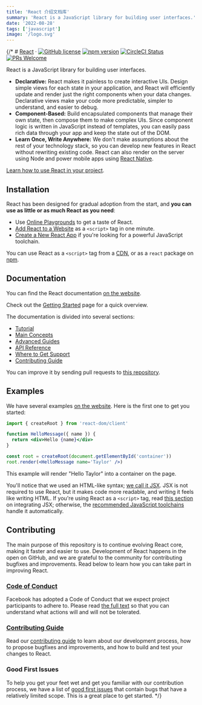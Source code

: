 ```yaml
---
title: 'React 介绍文档库'
summary: 'React is a JavaScript library for building user interfaces.'
date: '2022-08-28'
tags: ['javascript']
image: '/logo.svg'
---
```


{/\* # [React](https://reactjs.org/) &middot; [![GitHub license](https://img.shields.io/badge/license-MIT-blue.svg)](https://github.com/facebook/react/blob/main/LICENSE) [![npm version](https://img.shields.io/npm/v/react.svg?style=flat)](https://www.npmjs.com/package/react) [![CircleCI Status](https://circleci.com/gh/facebook/react.svg?style=shield)](https://circleci.com/gh/facebook/react) [![PRs Welcome](https://img.shields.io/badge/PRs-welcome-brightgreen.svg)](https://reactjs.org/docs/how-to-contribute.html#your-first-pull-request)

React is a JavaScript library for building user interfaces.

- **Declarative:** React makes it painless to create interactive UIs. Design simple views for each state in your application, and React will efficiently update and render just the right components when your data changes. Declarative views make your code more predictable, simpler to understand, and easier to debug.
- **Component-Based:** Build encapsulated components that manage their own state, then compose them to make complex UIs. Since component logic is written in JavaScript instead of templates, you can easily pass rich data through your app and keep the state out of the DOM.
- **Learn Once, Write Anywhere:** We don't make assumptions about the rest of your technology stack, so you can develop new features in React without rewriting existing code. React can also render on the server using Node and power mobile apps using [React Native](https://reactnative.dev/).

[Learn how to use React in your project](https://reactjs.org/docs/getting-started.html).

## Installation

React has been designed for gradual adoption from the start, and **you can use as little or as much React as you need**:

- Use [Online Playgrounds](https://reactjs.org/docs/getting-started.html#online-playgrounds) to get a taste of React.
- [Add React to a Website](https://reactjs.org/docs/add-react-to-a-website.html) as a `<script>` tag in one minute.
- [Create a New React App](https://reactjs.org/docs/create-a-new-react-app.html) if you're looking for a powerful JavaScript toolchain.

You can use React as a `<script>` tag from a [CDN](https://reactjs.org/docs/cdn-links.html), or as a `react` package on [npm](https://www.npmjs.com/package/react).

## Documentation

You can find the React documentation [on the website](https://reactjs.org/).

Check out the [Getting Started](https://reactjs.org/docs/getting-started.html) page for a quick overview.

The documentation is divided into several sections:

- [Tutorial](https://reactjs.org/tutorial/tutorial.html)
- [Main Concepts](https://reactjs.org/docs/hello-world.html)
- [Advanced Guides](https://reactjs.org/docs/jsx-in-depth.html)
- [API Reference](https://reactjs.org/docs/react-api.html)
- [Where to Get Support](https://reactjs.org/community/support.html)
- [Contributing Guide](https://reactjs.org/docs/how-to-contribute.html)

You can improve it by sending pull requests to [this repository](https://github.com/reactjs/reactjs.org).

## Examples

We have several examples [on the website](https://reactjs.org/). Here is the first one to get you started:

```jsx
import { createRoot } from 'react-dom/client'

function HelloMessage({ name }) {
  return <div>Hello {name}</div>
}

const root = createRoot(document.getElementById('container'))
root.render(<HelloMessage name='Taylor' />)
```

This example will render "Hello Taylor" into a container on the page.

You'll notice that we used an HTML-like syntax; [we call it JSX](https://reactjs.org/docs/introducing-jsx.html). JSX is not required to use React, but it makes code more readable, and writing it feels like writing HTML. If you're using React as a `<script>` tag, read [this section](https://reactjs.org/docs/add-react-to-a-website.html#optional-try-react-with-jsx) on integrating JSX; otherwise, the [recommended JavaScript toolchains](https://reactjs.org/docs/create-a-new-react-app.html) handle it automatically.

## Contributing

The main purpose of this repository is to continue evolving React core, making it faster and easier to use. Development of React happens in the open on GitHub, and we are grateful to the community for contributing bugfixes and improvements. Read below to learn how you can take part in improving React.

### [Code of Conduct](https://code.fb.com/codeofconduct)

Facebook has adopted a Code of Conduct that we expect project participants to adhere to. Please read [the full text](https://code.fb.com/codeofconduct) so that you can understand what actions will and will not be tolerated.

### [Contributing Guide](https://reactjs.org/docs/how-to-contribute.html)

Read our [contributing guide](https://reactjs.org/docs/how-to-contribute.html) to learn about our development process, how to propose bugfixes and improvements, and how to build and test your changes to React.

### Good First Issues

To help you get your feet wet and get you familiar with our contribution process, we have a list of [good first issues](https://github.com/facebook/react/labels/good%20first%20issue) that contain bugs that have a relatively limited scope. This is a great place to get started.
\*/}
